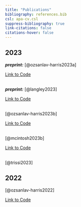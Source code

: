 ```yaml
---
title: "Publications"
bibliography: references.bib
csl: apa-cv.csl
suppress-bibliography: true
link-citations: false
citations-hover: false
---
```


## 2023

***preprint:*** [@ozsanlav-harris2023a]

[Link to Code](https://github.com/LukeOzsanlav/YBW_Vagrancy) <br/><br/>

***preprint:*** [@langley2023]

[Link to Code](https://github.com/ExMove/ExMove) <br/><br/>

[@ozsanlav-harris2023b]

[Link to Code](https://github.com/LukeOzsanlav/GWfGMetapopDemography) <br/><br/>

[@mcintosh2023b]

[Link to Code](https://github.com/LukeOzsanlav/Islay_LeadGeese) <br/><br/>

[@trissi2023]

## 2022

[@ozsanlav-harris2022]

[Link to Code](https://github.com/LukeOzsanlav/AnimalBioMethods)
